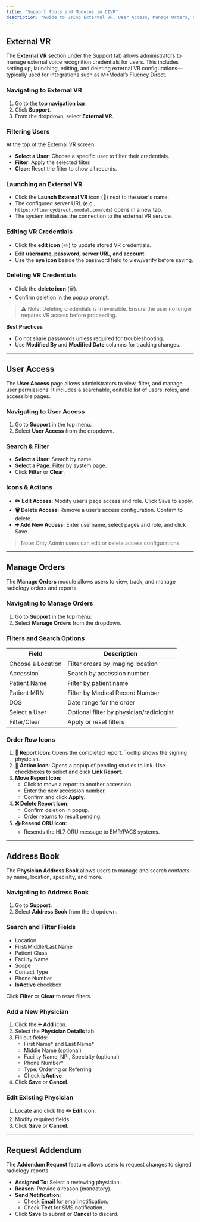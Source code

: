 ```yaml
---
title: "Support Tools and Modules in CIVR"
description: "Guide to using External VR, User Access, Manage Orders, Address Book, and Addendum Requests from the Support tab."
---
```


## External VR

The **External VR** section under the Support tab allows administrators to manage external voice recognition credentials for users. This includes setting up, launching, editing, and deleting external VR configurations—typically used for integrations such as M*Modal’s Fluency Direct.

### Navigating to External VR
1. Go to the **top navigation bar**.
2. Click **Support**.
3. From the dropdown, select **External VR**.

### Filtering Users
At the top of the External VR screen:
- **Select a User**: Choose a specific user to filter their credentials.
- **Filter**: Apply the selected filter.
- **Clear**: Reset the filter to show all records.

### Launching an External VR
- Click the **Launch External VR** icon (🚀) next to the user's name.
- The configured server URL (e.g., `https://fluencydirect.mmodal.com/cds`) opens in a new tab.
- The system initializes the connection to the external VR service.

### Editing VR Credentials
- Click the **edit icon** (✏️) to update stored VR credentials.
- Edit **username, password, server URL, and account**.
- Use the **eye icon** beside the password field to view/verify before saving.

### Deleting VR Credentials
- Click the **delete icon** (🗑️).
- Confirm deletion in the popup prompt.
> ⚠️ Note: Deleting credentials is irreversible. Ensure the user no longer requires VR access before proceeding.

**Best Practices**
- Do not share passwords unless required for troubleshooting.
- Use **Modified By** and **Modified Date** columns for tracking changes.

---

## User Access

The **User Access** page allows administrators to view, filter, and manage user permissions. It includes a searchable, editable list of users, roles, and accessible pages.

### Navigating to User Access
1. Go to **Support** in the top menu.
2. Select **User Access** from the dropdown.

### Search & Filter
- **Select a User**: Search by name.
- **Select a Page**: Filter by system page.
- Click **Filter** or **Clear**.

### Icons & Actions
- **✏️ Edit Access**: Modify user’s page access and role. Click Save to apply.
- **🗑️ Delete Access**: Remove a user’s access configuration. Confirm to delete.
- **➕ Add New Access**: Enter username, select pages and role, and click Save.

> Note: Only Admin users can edit or delete access configurations.

---

## Manage Orders

The **Manage Orders** module allows users to view, track, and manage radiology orders and reports.

### Navigating to Manage Orders
1. Go to **Support** in the top menu.
2. Select **Manage Orders** from the dropdown.

### Filters and Search Options
| Field             | Description                             |
|------------------|-----------------------------------------|
| Choose a Location| Filter orders by imaging location       |
| Accession        | Search by accession number              |
| Patient Name     | Filter by patient name                  |
| Patient MRN      | Filter by Medical Record Number         |
| DOS              | Date range for the order                |
| Select a User    | Optional filter by physician/radiologist|
| Filter/Clear     | Apply or reset filters                  |

### Order Row Icons
1. **📄 Report Icon**: Opens the completed report. Tooltip shows the signing physician.
2. **🔗 Action Icon**: Opens a popup of pending studies to link. Use checkboxes to select and click **Link Report**.
3. **Move Report Icon**:
   - Click to move a report to another accession.
   - Enter the new accession number.
   - Confirm and click **Apply**.
4. **❌ Delete Report Icon**:
   - Confirm deletion in popup.
   - Order returns to result pending.
5. **📤 Resend ORU Icon**:
   - Resends the HL7 ORU message to EMR/PACS systems.

---

## Address Book

The **Physician Address Book** allows users to manage and search contacts by name, location, specialty, and more.

### Navigating to Address Book
1. Go to **Support**.
2. Select **Address Book** from the dropdown.

### Search and Filter Fields
- Location
- First/Middle/Last Name
- Patient Class
- Facility Name
- Scope
- Contact Type
- Phone Number
- **IsActive** checkbox

Click **Filter** or **Clear** to reset filters.

### Add a New Physician
1. Click the **➕ Add** icon.
2. Select the **Physician Details** tab.
3. Fill out fields:
   - First Name* and Last Name*
   - Middle Name (optional)
   - Facility Name, NPI, Specialty (optional)
   - Phone Number*
   - Type: Ordering or Referring
   - Check **IsActive**
4. Click **Save** or **Cancel**.

### Edit Existing Physician
1. Locate and click the **✏️ Edit** icon.
2. Modify required fields.
3. Click **Save** or **Cancel**.

---

## Request Addendum

The **Addendum Request** feature allows users to request changes to signed radiology reports.

- **Assigned To**: Select a reviewing physician.
- **Reason**: Provide a reason (mandatory).
- **Send Notification**:
  - Check **Email** for email notification.
  - Check **Text** for SMS notification.
- Click **Save** to submit or **Cancel** to discard.
